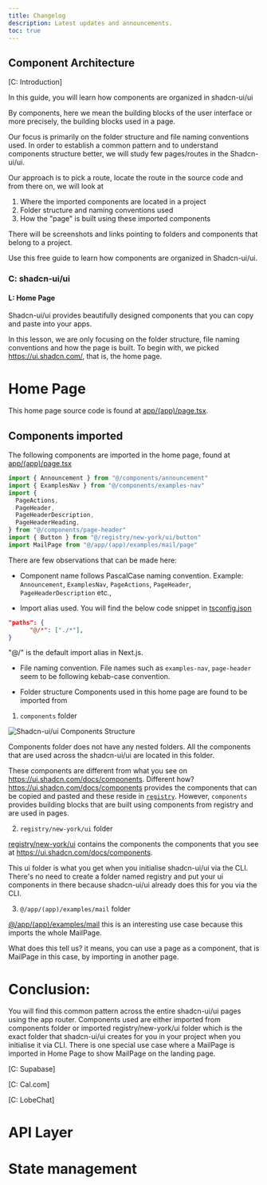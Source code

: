 ```yaml
---
title: Changelog
description: Latest updates and announcements.
toc: true
---
```


## Component Architecture
[C: Introduction]

In this guide, you will learn how components are organized in shadcn-ui/ui

By components, here we mean the building blocks of the user interface or more precisely, the building blocks used in a page.

Our focus is primarily on the folder structure and file naming conventions used. 
In order to establish a common pattern and to understand components structure better, 
we will study few pages/routes in the Shadcn-ui/ui.

Our approach is to pick a route, locate the route in the source code and from there on, we will look at 
1. Where the imported components are located in a project
2. Folder structure and naming conventions used  
3. How the "page" is built using these imported components

There will be screenshots and links pointing to folders and components that belong to a project. 

Use this free guide to learn how components are organized in Shadcn-ui/ui.

### C: shadcn-ui/ui
#### L: Home Page

Shadcn-ui/ui provides beautifully designed components that you can copy and paste into your apps.

In this lesson, we are only focusing on the folder structure, file naming conventions and how the page is built.
To begin with, we picked https://ui.shadcn.com/, that is, the home page.

# Home Page

This home page source code is found at [app/(app)/page.tsx](https://github.com/shadcn-ui/ui/blob/main/apps/www/app/(app)/page.tsx).

## Components imported

The following components are imported in the home page, found at [app/(app)/page.tsx](https://github.com/shadcn-ui/ui/blob/main/apps/www/app/(app)/page.tsx)

```js
import { Announcement } from "@/components/announcement"
import { ExamplesNav } from "@/components/examples-nav"
import {
  PageActions,
  PageHeader,
  PageHeaderDescription,
  PageHeaderHeading,
} from "@/components/page-header"
import { Button } from "@/registry/new-york/ui/button"
import MailPage from "@/app/(app)/examples/mail/page"
```

There are few observations that can be made here:

- Component name follows PascalCase naming convention.
Example: `Announcement`, `ExamplesNav`, `PageActions`, `PageHeader`, `PageHeaderDescription` etc.,

- Import alias used.
You will find the below code snippet in [tsconfig.json](https://github.com/shadcn-ui/ui/blob/main/apps/www/tsconfig.json#L19C5-L20C22)

```json
"paths": {
      "@/*": ["./*"],
}
```

"@/" is the default import alias in Next.js.

- File naming convention.
File names such as `examples-nav`, `page-header` seem to be following kebab-case convention.

- Folder structure
Components used in this home page are found to be imported from 

1. `components` folder

![Shadcn-ui/ui Components Structure](/components-structure/shadcn-components-folder.png)

Components folder does not have any nested folders. All the components that are used across the shadcn-ui/ui are located in this folder.

These components are different from what you see on https://ui.shadcn.com/docs/components. 
Different how? https://ui.shadcn.com/docs/components provides the components that can be copied and pasted and these reside in [`registry`](https://github.com/shadcn-ui/ui/tree/main/apps/www/registry). 
However, `components` provides building blocks that are built using components from registry and are used in pages.


2. `registry/new-york/ui` folder

[registry/new-york/ui](https://github.com/shadcn-ui/ui/tree/main/apps/www/registry/new-york/ui) contains the components 
the components that you see at https://ui.shadcn.com/docs/components.

This ui folder is what you get when you initialise shadcn-ui/ui via the CLI.
There's no need to create a folder named registry and put your ui components in there because shadcn-ui/ui already 
does this for you via the CLI.


3. `@/app/(app)/examples/mail` folder 

[@/app/(app)/examples/mail](https://github.com/shadcn-ui/ui/tree/main/apps/www/app/(app)/examples/mail) this is an interesting
use case because this imports the whole MailPage.

What does this tell us? it means, you can use a page as a component, 
that is MailPage in this case, by importing in another page. 

# Conclusion:

You will find this common pattern across the entire shadcn-ui/ui pages using the app router. Components used are either imported 
from components folder or imported registry/new-york/ui folder which is the exact folder that shadcn-ui/ui creates for you
in your project when you initialise it via CLI. There is one special use case where a MailPage is imported in Home Page
to show MailPage on the landing page.


[C: Supabase]

[C: Cal.com]

[C: LobeChat]

# API Layer

# State management